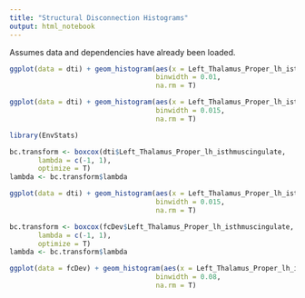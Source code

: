 ```yaml
---
title: "Structural Disconnection Histograms"
output: html_notebook
---
```


Assumes data and dependencies have already been loaded.

```r

ggplot(data = dti) + geom_histogram(aes(x = Left_Thalamus_Proper_lh_isthmuscingulate),
                                    binwidth = 0.01,
                                    na.rm = T)

```

```r

ggplot(data = dti) + geom_histogram(aes(x = Left_Thalamus_Proper_lh_isthmuscingulate ** (1/3)),
                                    binwidth = 0.015,
                                    na.rm = T)

```

```r

library(EnvStats)

bc.transform <- boxcox(dti$Left_Thalamus_Proper_lh_isthmuscingulate,
       lambda = c(-1, 1),
       optimize = T)
lambda <- bc.transform$lambda

ggplot(data = dti) + geom_histogram(aes(x = Left_Thalamus_Proper_lh_isthmuscingulate ** (lambda)),
                                    binwidth = 0.015,
                                    na.rm = T)

```

```r

bc.transform <- boxcox(fcDev$Left_Thalamus_Proper_lh_isthmuscingulate,
       lambda = c(-1, 1),
       optimize = T)
lambda <- bc.transform$lambda

ggplot(data = fcDev) + geom_histogram(aes(x = Left_Thalamus_Proper_lh_isthmuscingulate ** (lambda)),
                                    binwidth = 0.08,
                                    na.rm = T)

```

